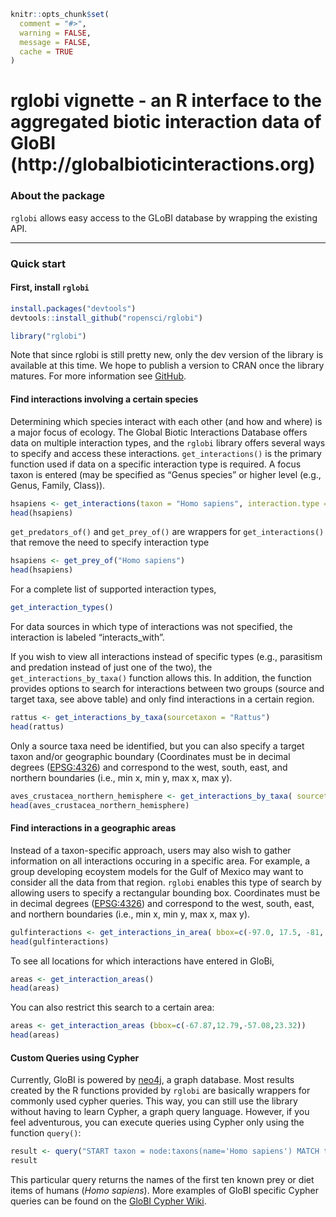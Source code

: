 <!--
%\VignetteEngine{knitr::knitr}
%\VignetteIndexEntry{Introduction to the rglobi package}
-->

```r
knitr::opts_chunk$set(
  comment = "#>", 
  warning = FALSE, 
  message = FALSE,
  cache = TRUE
)
```

rglobi vignette - an R interface to the aggregated biotic interaction data of GloBI (http://globalbioticinteractions.org)
======

### About the package

`rglobi` allows easy access to the GLoBI database by wrapping the existing API.  

********************

### Quick start

#### First, install `rglobi`


```r
install.packages("devtools")
devtools::install_github("ropensci/rglobi")
```

```r
library("rglobi")
```

Note that since rglobi is still pretty new, only the dev version of the library is available at this time. We hope to publish a version to CRAN once the library matures. For more information see [GitHub](https://github.com/ropensci/rglobi).

#### Find interactions involving a certain species

Determining which species interact with each other (and how and where) is a major focus of ecology.  The Global Biotic Interactions Database offers data on multiple interaction types, and the `rglobi` library offers several ways to specify and access these interactions. `get_interactions()` is the primary function used if data on a specific interaction type is required.  A focus taxon is entered (may be specified as "Genus species" or higher level (e.g., Genus, Family, Class)).

```r
hsapiens <- get_interactions(taxon = "Homo sapiens", interaction.type = "preysOn")
head(hsapiens)
```

`get_predators_of()` and `get_prey_of()` are wrappers for `get_interactions()` that remove the need to specify interaction type

```r
hsapiens <- get_prey_of("Homo sapiens")
head(hsapiens)
```

For a complete list of supported interaction types, 

```r
get_interaction_types()
```

For data sources in which type of interactions was not specified, the interaction is labeled "interacts_with".

If you wish to view all interactions instead of specific types (e.g., parasitism and predation instead of just one of the two), the `get_interactions_by_taxa()` function allows this. In addition, the function provides options to search for interactions between two groups (source and target taxa, see above table) and only find interactions in a certain region.

```r
rattus <- get_interactions_by_taxa(sourcetaxon = "Rattus")
head(rattus)
```

Only a source taxa need be identified, but you can also specify a target taxon and/or geographic boundary (Coordinates must be in decimal degrees ([EPSG:4326](http://spatialreference.org/ref/epsg/wgs-84/)) and correspond to the west, south, east, and northern boundaries (i.e., min x, min y, max x, max y).  

```r
aves_crustacea_northern_hemisphere <- get_interactions_by_taxa( sourcetaxon = "Aves", targettaxon = "Crustacea", bbox=c(-180, 0, 180, 90 ))
head(aves_crustacea_northern_hemisphere)
```

#### Find interactions in a geographic areas

Instead of a taxon-specific approach, users may also wish to gather information on all interactions occuring in a specific area.  For example, a group developing ecoystem models for the Gulf of Mexico may want to consider all the data from that region.  `rglobi` enables this type of search by allowing users to specify a rectangular bounding box. Coordinates must be in decimal degrees ([EPSG:4326](http://spatialreference.org/ref/epsg/wgs-84/)) and correspond to the west, south, east, and northern boundaries (i.e., min x, min y, max x, max y).  

```r
gulfinteractions <- get_interactions_in_area( bbox=c(-97.0, 17.5, -81, 31))
head(gulfinteractions)
```

To see all locations for which interactions have entered in GloBi, 

```r
areas <- get_interaction_areas()
head(areas)
```
You can also restrict this search to a certain area:

```r
areas <- get_interaction_areas (bbox=c(-67.87,12.79,-57.08,23.32))
head(areas)
```

#### Custom Queries using Cypher

Currently, GloBI is powered by [neo4j](http://neo4j.org), a graph database. Most results created by the R functions provided by `rglobi` are basically wrappers for commonly used cypher queries. This way, you can still use the library without having to learn Cypher, a graph query language. However, if you feel adventurous, you can execute queries using Cypher only using the function `query()`:

```r
result <- query("START taxon = node:taxons(name='Homo sapiens') MATCH taxon<-[:CLASSIFIED_AS]-predator-[:ATE|PREYS_ON]->prey-[:CLASSIFIED_AS]->preyTaxon RETURN distinct(preyTaxon.name) as `prey.taxon.name` LIMIT 10")
result
```

This particular query returns the names of the first ten known prey or diet items of humans (_Homo sapiens_). More examples of GloBI specific Cypher queries can be found on the [GloBI Cypher Wiki](https://github.com/jhpoelen/eol-globi-data/wiki/cypher). 
